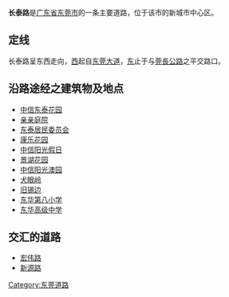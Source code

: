 '''长泰路'''是[[广东省|广东省]][[东莞市|东莞市]]的一条主要道路，位于该市的新城市中心区。
==定线==
长泰路呈东西走向，[[西|西]]起自[[东莞大道|东莞大道]]，[[东|东]]止于与[[莞長公路|莞長公路]]之平交路口。

==沿路途经之建筑物及地点==
*[[中信东泰花园|中信东泰花园]]
*[[亲亲庭院|亲亲庭院]]
*[[东泰居民委员会|东泰居民委员会]]
*[[康乐花园|康乐花园]]
*[[中信阳光假日|中信阳光假日]]
*[[景湖花园|景湖花园]]
*[[中信阳光澳园|中信阳光澳园]]
*[[犬眼岭|犬眼岭]]
*[[旧锡边|旧锡边]]
*[[东华第八小学|东华第八小学]]
*[[东华高级中学|东华高级中学]]

==交汇的道路==
*[[宏伟路|宏伟路]]
*[[新源路|新源路]]

[[Category:东莞道路|Category:东莞道路]]